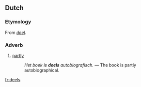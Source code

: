 ==Dutch==
===Etymology===
From ''[[deel]]''.

===Adverb===
{{infl|nl|adverb}}
# [[partly]]
#: ''Het boek is <b>deels</b> autobiografisch.'' &mdash; The book is partly autobiographical.

[[fr:deels]]